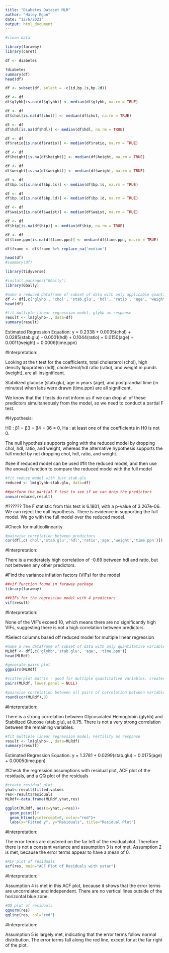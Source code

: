 ```yaml
---
title: "Diabetes Dataset MLR"
author: "Haley Egan"
date: "12/6/2021"
output: html_document
---
```

```r
#clean data 

library(faraway)
library(caret)

df <- diabetes

?diabetes
summary(df)
head(df)

df <- subset(df, select = -c(id,bp.2s,bp.2d))

df <- df                                    
df$glyhb[is.na(df$glyhb)] <- median(df$glyhb, na.rm = TRUE)  

df <- df                                    
df$chol[is.na(df$chol)] <- median(df$chol, na.rm = TRUE)  

df <- df                                    
df$hdl[is.na(df$hdl)] <- median(df$hdl, na.rm = TRUE)  

df <- df                                    
df$ratio[is.na(df$ratio)] <- median(df$ratio, na.rm = TRUE)  

df <- df                                    
df$height[is.na(df$height)] <- median(df$height, na.rm = TRUE)  

df <- df                                    
df$weight[is.na(df$weight)] <- median(df$weight, na.rm = TRUE)  

df <- df                                    
df$bp.1s[is.na(df$bp.1s)] <- median(df$bp.1s, na.rm = TRUE)  

df <- df                                    
df$bp.1d[is.na(df$bp.1d)] <- median(df$bp.1d, na.rm = TRUE)  

df <- df                                    
df$waist[is.na(df$waist)] <- median(df$waist, na.rm = TRUE)  

df <- df                                    
df$hip[is.na(df$hip)] <- median(df$hip, na.rm = TRUE)  

df <- df                                    
df$time.ppn[is.na(df$time.ppn)] <- median(df$time.ppn, na.rm = TRUE)  

df$frame <- df$frame %>% replace_na('medium')

head(df)
#summary(df)
```

```r
library(tidyverse)

#install.packages("GGally")
library(GGally)
```

```r
#make a reduced dataframe of subset of data with only applicable quantitative variables
df <- df[,c('glyhb', 'chol', 'stab.glu', 'hdl', 'ratio', 'age', 'weight', 'time.ppn')]
head(df)
```

```r
#fit multiple linear regression model, glyhb as response
result <- lm(glyhb~., data=df)
summary(result)
```

Estimated Regression Equation: y = 0.2338 + 0.0035(chol) + 0.0285(stab.glu) - 0.0001(hdl) + 0.1044(ratio) + 0.0150(age) + 0.0011(weight) + 0.0006(time.ppn)

#Interpretation:

Looking at the t test for the coefficients, total cholesterol (chol), high density lipoprotein (hdl), cholesterol/hdl ratio (ratio), and weight in punds (weight), are all insignificant. 

Stabilized glucose (stab.glu), age in years (age), and postprandial time (in minutes) when labs were drawn (time.ppn) are all significant. 

We know that the t tests do not inform us if we can drop all of these predictors simultaneously from the model, so we need to conduct a partial F test.

#Hypothesis:

H0 : β1 = β3 = β4 = β6 = 0,
Ha : at least one of the coefficients in H0 is not 0.

The null hypothesis supports going with the reduced model by dropping chol, hdl, ratio, and weight, whereas the alternative hypothesis supports the full model by not dropping chol, hdl, ratio, and weight.

#see if reduced model can be used 
#fit the reduced model, and then use the anova() function to compare the reduced model with the full model
```r
#fit reduce model with just stab.glu 
reduced <- lm(glyhb~stab.glu, data=df)
```

```r
##perform the partial F test to see if we can drop the predictors
anova(reduced,result)
```
#??????
The F statistic from this test is 6.1801, with a p-value of 3.267e-06. We can reject the null hypothesis. There is evidence in supporting the full model. We go with the full model over the reduced model. 

#Check for multicollinearity 
```r
#pairwise correlation between predictors 
cor(df[,c('chol','stab.glu','hdl','ratio','age','weight','time.ppn')])
```

#Interpretation:

There is a moderately high correlation of -0.69 between hdl and ratio, but not between any other predictors. 

#Find the variance inflation factors (VIFs) for the model
```r
##vif function found in faraway package
library(faraway)
```

```r
##VIFs for the regression model with 4 predictors
vif(result)
```

#Interpretation:

None of the VIF's exceed 10, which means there are no significantly high VIFs, suggesting there is not a high correlation between predictors. 



#Select columns based off reduced model for multiple linear regression
```r
#make a new dataframe of subset of data with only quantitative variables
MLRdf <- df[,c('glyhb','stab.glu', 'age', 'time.ppn')]
head(MLRdf)
```

```r
#generate pairs plot
ggpairs(MLRdf)
```

```r
#scatterplot matrix - good for multiple quantitative variables. creates all scatterplots for all quantitative variables
pairs(MLRdf, lower.panel = NULL)
```

```r
#pairwise correlation between all pairs of correlation between variables
round(cor(MLRdf),3)
```

#Interpretation:

There is a strong correlation between Glycosolated Hemoglobin (glyhb) and Stabilized Glucose (stab.glu), at 0.75. There is not a very strong correlation between the remaining variables.

```r
#fit multiple linear regression model, Fertility as response
result <- lm(glyhb~., data=MLRdf)
summary(result)
```

Estimated Regression Equation: y = 1.3781 +  0.0299(stab.glu) + 0.0175(age) + 0.0005(time.ppn) 

#Check the regression assumptions with residual plot, ACF plot of the residuals, and a QQ plot of the residuals
```r
#create residual plot
yhat<-result$fitted.values
res<-result$residuals
MLRdf<-data.frame(MLRdf,yhat,res)

ggplot(MLRdf, aes(x=yhat,y=res))+
  geom_point()+
  geom_hline(yintercept=0, color="red")+
  labs(x="Fitted y", y="Residuals", title="Residual Plot")
```

#Interpretation:

The error terms are clustered on the far left of the residual plot. Therefore there is not a constant variance and assumption 3 is not met. Assumption 2 is met, because the error terms appear to have a mean of 0. 


```r
#ACF plot of residuals
acf(res, main="ACF Plot of Residuals with ystar")
```

#Interpretation:

Assumption 4 is met in this ACF plot, because it shows that the error terms are uncorrelated and independent. There are no vertical lines outside of the horizontal blue zone. 

```r
#QQ plot of residuals
qqnorm(res)
qqline(res, col="red")
```

#Interpretation:

Assumption 5 is largely met, indicating that the error terms follow normal distribution. The error terms fall along the red line, except for at the far right of the plot. 



























